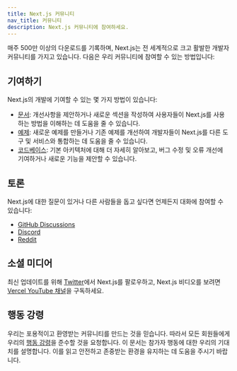 ```yaml
---
title: Next.js 커뮤니티
nav_title: 커뮤니티
description: Next.js 커뮤니티에 참여하세요.
---
```


매주 500만 이상의 다운로드를 기록하며, Next.js는 전 세계적으로 크고 활발한 개발자 커뮤니티를 가지고 있습니다. 다음은 우리 커뮤니티에 참여할 수 있는 방법입니다:

## 기여하기

Next.js의 개발에 기여할 수 있는 몇 가지 방법이 있습니다:

- [문서](/docs/community/contribution-guide): 개선사항을 제안하거나 새로운 섹션을 작성하여 사용자들이 Next.js를 사용하는 방법을 이해하는 데 도움을 줄 수 있습니다.
- [예제](https://github.com/vercel/next.js/tree/canary/contributing/examples): 새로운 예제를 만들거나 기존 예제를 개선하여 개발자들이 Next.js를 다른 도구 및 서비스와 통합하는 데 도움을 줄 수 있습니다.
- [코드베이스](https://github.com/vercel/next.js/tree/canary/contributing/core): 기본 아키텍처에 대해 더 자세히 알아보고, 버그 수정 및 오류 개선에 기여하거나 새로운 기능을 제안할 수 있습니다.

## 토론

Next.js에 대한 질문이 있거나 다른 사람들을 돕고 싶다면 언제든지 대화에 참여할 수 있습니다:

- [GitHub Discussions](https://github.com/vercel/next.js/discussions)
- [Discord](https://discord.com/invite/bUG2bvbtHy)
- [Reddit](https://www.reddit.com/r/nextjs)

## 소셜 미디어

최신 업데이트를 위해 [Twitter](https://x.com/nextjs)에서 Next.js를 팔로우하고, Next.js 비디오를 보려면 [Vercel YouTube 채널](https://www.youtube.com/@VercelHQ)을 구독하세요.

## 행동 강령

우리는 포용적이고 환영받는 커뮤니티를 만드는 것을 믿습니다. 따라서 모든 회원들에게 우리의 [행동 강령](https://github.com/vercel/next.js/blob/canary/CODE_OF_CONDUCT.md)을 준수할 것을 요청합니다. 이 문서는 참가자 행동에 대한 우리의 기대치를 설명합니다. 이를 읽고 안전하고 존중받는 환경을 유지하는 데 도움을 주시기 바랍니다.
